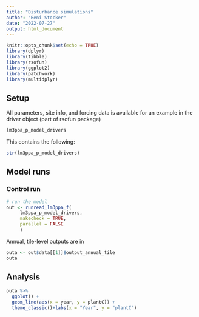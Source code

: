 ```yaml
---
title: "Disturbance simulations"
author: "Beni Stocker"
date: "2022-07-27"
output: html_document
---
```


```r
knitr::opts_chunk$set(echo = TRUE)
library(dplyr)
library(tibble)
library(rsofun)
library(ggplot2)
library(patchwork)
library(multidplyr)
```

## Setup

All parameters, site info, and forcing data is available for an example in the driver object (part of rsofun package)
```r
lm3ppa_p_model_drivers
```

This contains the following:
```r
str(lm3ppa_p_model_drivers)
```

## Model runs

### Control run

```r
# run the model
out <- runread_lm3ppa_f(
     lm3ppa_p_model_drivers,
     makecheck = TRUE,
     parallel = FALSE
     )
```

Annual, tile-level outputs are in
```r
outa <- out$data[[1]]$output_annual_tile
outa
```


## Analysis

```r
outa %>% 
  ggplot() +
  geom_line(aes(x = year, y = plantC)) +
  theme_classic()+labs(x = "Year", y = "plantC")
```

